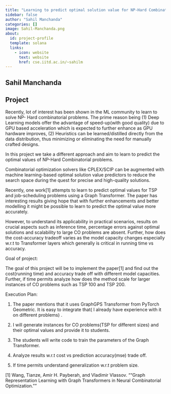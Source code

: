 ```yaml
---
title: "Learning to predict optimal solution value for NP-Hard Combinatorial problems"
sidebar: false
author: "Sahil Manchanda"
categories: []
image: Sahil-Manchanda.png
about:
  id: project-profile
  template: solana
  links:
    - icon: website
      text: website
      href: cse.iitd.ac.in/~sahilm
---
```

## Sahil Manchanda


## Project
Recently, lot of interest has been shown in the ML community to learn to solve NP- Hard combinatorial problems. The prime reason being (1) Deep Learning models offer the advantage of speed-up(with good quality) due to GPU based acceleration which is expected to further enhance as GPU hardware improves, (2) Heuristics can be learned/distilled directly from the data distribution, thus minimizing or eliminating the need for manually crafted designs.

In this project we take a different approach and aim to learn to predict the optimal values of NP-Hard Combinatorial problems.

Combinatorial optimization solvers like CPLEX/SCIP can be augmented with machine learning-based optimal solution value predictors to reduce the search space during the quest for precise and high-quality solutions.

Recently, one work[1] attempts to learn to predict optimal values for TSP and job-scheduling problems using a Graph Transformer. The paper has interesting results giving hope that with further enhancements and better modelling it might be possible to learn to predict the optimal value more accurately.

However, to understand its applicability in practical scenarios, results on crucial aspects such as inference time,  percentage errors against optimal solutions and scalability to large CO problems are absent. Further, how does the cost-accuracy tradeoff varies as the model capacity changes especially w.r.t to Transformer layers which generally is critical in running time vs accuracy.



Goal of project:

The goal of this project will be to implement the paper[1] and find out the cost(running time) and accuracy trade off with different model capacities. Further, if time permits analyze how does the method scale for larger instances of CO problems such as TSP 100 and TSP 200.

Execution Plan:

1. The paper mentions that it uses GraphGPS Transformer from PyTorch Geometric. It is easy to integrate that( I already have experience with it on different problems) .

2. I will generate instances for CO problems(TSP for different sizes)  and their optimal values and provide it to students.

3. The students will write code to train the parameters of the Graph Transformer.

4. Analyze results w.r.t cost vs prediction accuracy(mse) trade off.

5. If time permits understand generalization w.r.t problem size.




[1] Wang, Tianze, Amir H. Payberah, and Vladimir Vlassov. ""Graph Representation Learning with Graph Transformers in Neural Combinatorial Optimization.""
